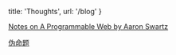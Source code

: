 
  title: 'Thoughts',
  url: '/blog'
}


<!--
[散落的世界](/posts/drifter) <time>2018-04-12</time>
-->

[Notes on A Programmable Web by Aaron Swartz](/posts/aaron-swartzs-a-programmable-web)

<!--
[后来的事](/posts/and-then)
-->

[伪命题](/posts/false-premise)
